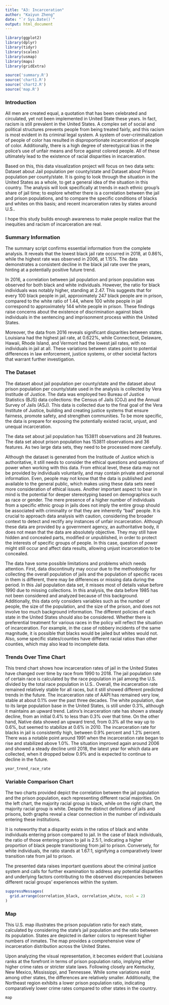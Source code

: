 ```yaml
---
title: "A3: Incarceration"
author: "Kaiyun Zheng"
date: "`r Sys.Date()`"
output: html_document
---
```


```r
library(ggplot2)
library(dplyr)
library(tidyr)
library(scales)
library(usmap)
library(maps)
library(gridExtra)

source('summary.R')
source('chart1.R')
source('chart2.R')
source('map.R')
```

### Introduction

All men are created equal, a quotation that has been celebrated and circulated, yet not been implemented in United State these years. In fact, racism is still prevalent in the United States. A complex set of social and political structures prevents people from being treated fairly, and this racism is most evident in its criminal legal system. A system of over-criminalization of people of color has resulted in disproportionate incarceration of people of color. Additionally, there is a high degree of stereotypical bias in the police's use of unfair means and force against colored people. All of these ultimately lead to the existence of racial disparities in incarceration.

Based on this, this data visualization project will focus on two data sets: Dataset about Jail population per county/state and Dataset about Prison population per county/state. It is going to look through the situation in the United States as a whole, to get a general idea of the situation in this country. The analysis will look specifically at trends in each ethnic group's share of jail time; to explore whether there is a correlation between the jail and prison populations, and to compare the specific conditions of blacks and whites on this basis; and recent incarceration rates by states around U.S..

I hope this study builds enough awareness to make people realize that the inequities and racism of incarceration are real.

### Summary Information

The summary script confirms essential information from the complete analysis. It reveals that the lowest black jail rate occurred in 2018, at 0.86%, while the highest rate was observed in 2006, at 1.15%. The data demonstrates a consistent decline in the black jail rate over the years, hinting at a potentially positive future trend.

In 2016, a correlation between jail population and prison population was observed for both black and white individuals. However, the ratio for black individuals was notably higher, standing at 2.47. This suggests that for every 100 black people in jail, approximately 247 black people are in prison, compared to the white ratio of 1.44, where 100 white people in jail correspond to approximately 144 white people in prison. These findings raise concerns about the existence of discrimination against black individuals in the sentencing and imprisonment process within the United States.

Moreover, the data from 2016 reveals significant disparities between states. Louisiana had the highest jail rate, at 0.622%, while Connecticut, Delaware, Hawaii, Rhode Island, and Vermont had the lowest jail rates, with no individuals in jail at all. These variations between states point to potential differences in law enforcement, justice systems, or other societal factors that warrant further investigation.

### The Dataset

The dataset about jail population per county/state and the dataset about prison population per county/state used in the analysis is collected by Vera Institude of Justice. The data was employed two Bureau of Justice Statistics (BJS) data collections: the Census of Jails (COJ) and the Annual Survey of Jails (ASJ). This data is collected due to the final goal of the Vera Institute of Justice, building and creating justice systems that ensure fairness, promote safety, and strengthen communities. To be more specific, the data is prepare for exposing the potentially existed racist, unjust, and unequal incarceration.


The data set about jail population has 153811 observations and 28 features. The data set about prison population has 153811 observations and 36 features. As two large data sets, they need to be processed more carefully.


Although the dataset is generated from the Institude of Justice which is authoritative, it still needs to consider the ethical questions and questions of power when working with this data. From ethical level, these data may not be provided by individuals voluntarily, and may contain private and personal information. Even, people may not know that the data is published and available to the general public, which makes using these data sets need more consideration of ethical issues. Another important aspect to bear in mind is the potential for deeper stereotyping based on demographics such as race or gender. The mere presence of a higher number of individuals from a specific ethnic group in jails does not imply the entire group should be associated with criminality or that they are inherently "bad" people. It is crucial to approach data analysis with caution, considering the broader context to detect and rectify any instances of unfair incarceration. Although these data are provided by a government agency, an authoritative body, it does not mean that the data are absolutely objective. They may still have hidden and concealed parts, modified or unpublished, in order to protect the interests of specific groups of people. In this case, question of power might still occur and affect data results, allowing unjust incarceration to be concealed.


The data have some possible limitations and problems which needs attention. First, data discontinuity may occur due to the methodology for collecting the overall population of jails and the population of specific races in them is different, there may be differences or missing data during the period. In this Jail population data set, it misses most of details value before 1990 due to missing collections. In this analysis, the data before 1985 has not been considered and analyzed because of this background. Additionally, this data only considers variables such as the number of people, the size of the population, and the size of the prison, and does not involve too much background information. The different policies of each state in the United States should also be considered. Whether there is preferential treatment for various races in the policy will reflect the situation of incarceration. For example, in the case of robbery incidents of the same magnitude, it is possible that blacks would be jailed but whites would not. Also, some specific states/counties have different racial ratios than other counties, which may also lead to incomplete data.

### Trends Over Time Chart

This trend chart shows how incarceration rates of jail in the United States have changed over time by race from 1990 to 2018. The jail population rate of certain race is calculated by the race population in jail among the U.S. divided by the total race population in U.S.. Overall, the incarceration rate remained relatively stable for all races, but it still showed different predicted trends in the future. The incarceration rate of AAPI has remained very low, stable at about 0.1% over the past three decades. The white population, due to its large population base in the United States, is still under 0.3%, although it maintains an upward trend. Latinx's incarceration rate has shown a steady decline, from an initial 0.4% to less than 0.3% over that time. On the other hand, Native data showed an upward trend, from 0.3% all the way up to 0.6%, but seemed to stabilize at 0.6% in 2010. The incarceration rate for blacks in jail is consistently high, between 0.9% percent and 1.2% percent. There was a notable point around 1991 when the incarceration rate began to rise and stabilized above 1.0%. The situation improved again around 2006 and showed a steady decline until 2018, the latest year for which data are collected, when it dropped below 0.9% and is expected to continue to decline in the future.

```r
year_trend_race_rate
```

### Variable Comparison Chart
The two charts provided depict the correlation between the jail population and the prison population, each representing different racial majorities. On the left chart, the majority racial group is black, while on the right chart, the majority racial group is white. Despite the distinct definitions of jails and prisons, both graphs reveal a clear connection in the number of individuals entering these institutions.

It is noteworthy that a disparity exists in the ratios of black and white individuals entering prison compared to jail. In the case of black individuals, the ratio of those entering prison to jail is 2.5:1, indicating a higher proportion of black people transitioning from jail to prison. Conversely, for white individuals, the ratio stands at 1.67:1, signifying a comparatively lower transition rate from jail to prison.

The presented data raises important questions about the criminal justice system and calls for further examination to address any potential disparities and underlying factors contributing to the observed discrepancies between different racial groups' experiences within the system.

```r
suppressMessages(
  grid.arrange(correlation_black, correlation_white, ncol = 2)
)
```

### Map
This U.S. map illustrates the prison population ratio for each state, calculated by considering the state's jail population and the ratio between its population. States are depicted in darker colors to represent higher numbers of inmates. The map provides a comprehensive view of incarceration distribution across the United States.

Upon analyzing the visual representation, it becomes evident that Louisiana ranks at the forefront in terms of prison population ratio, implying either higher crime rates or stricter state laws. Following closely are Kentucky, New Mexico, Mississippi, and Tennessee. While some variations exist among other states, the differences are relatively smaller. Additionally, the Northeast region exhibits a lower prison population ratio, indicating comparatively lower crime rates compared to other states in the country.

```r
map
```


